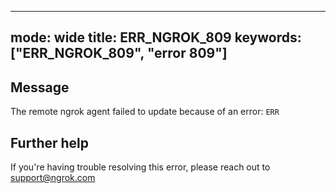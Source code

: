 
---
mode: wide
title: ERR_NGROK_809
keywords: ["ERR_NGROK_809", "error 809"]
---

## Message
The remote ngrok agent failed to update because of an error: `ERR`




## Further help
If you're having trouble resolving this error, please reach out to [support@ngrok.com](mailto:support@ngrok.com?subject=Help%20with%20ERR_NGROK_809)


